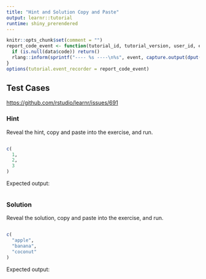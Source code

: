 ```yaml
---
title: "Hint and Solution Copy and Paste"
output: learnr::tutorial
runtime: shiny_prerendered
---
```


```r
knitr::opts_chunk$set(comment = "")
report_code_event <- function(tutorial_id, tutorial_version, user_id, event, data) {
  if (is.null(data$code)) return()
  rlang::inform(sprintf("---- %s ----\n%s", event, capture.output(dput(data$code))))
}
options(tutorial.event_recorder = report_code_event)
```

## Test Cases

<https://github.com/rstudio/learnr/issues/691>

### Hint

Reveal the hint, copy and paste into the exercise, and run.

```r

```

```r
c(
  1,
  2,
  3
)
```

Expected output:

::: {#ex1-expected-output}
```r
```
:::

### Solution

Reveal the solution, copy and paste into the exercise, and run.

```r

```

```r
c(
  "apple",
  "banana",
  "coconut"
)
```

Expected output:

::: {#ex2-expected-output}
```r
```
:::
